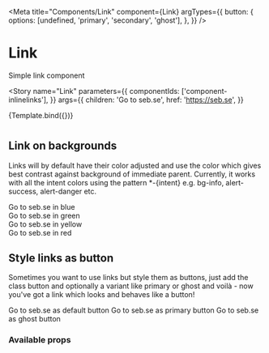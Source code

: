 

<Meta
  title="Components/Link"
  component={Link}
  argTypes={{
    button: {
      options: [undefined, 'primary', 'secondary', 'ghost'],
    },
  }}
/>

# Link

Simple link component

<Story
  name="Link"
  parameters={{
    componentIds: ['component-inlinelinks'],
  }}
  args={{
    children: 'Go to seb.se',
    href: 'https://seb.se',
  }}
>
  {Template.bind({})}
</Story>

#

## Link on backgrounds

Links will by default have their color adjusted and use the color which gives best contrast against background of immediate parent.
Currently, it works with all the intent colors using the pattern \*-{intent} e.g. bg-info, alert-success, alert-danger etc.

<Canvas>
  <div>
    <div className="bg-info p-4 my-4">
      <Link href="https://seb.se" className="bg-info">
        Go to seb.se in blue
      </Link>
    </div>
    <div className="bg-success p-4 my-4">
      <Link href="https://seb.se">Go to seb.se in green</Link>
    </div>
    <div className="bg-warning p-4 my-4">
      <Link href="https://seb.se">Go to seb.se in yellow</Link>
    </div>
    <div className="bg-danger p-4 my-4">
      <Link href="https://seb.se">Go to seb.se in red</Link>
    </div>
  </div>
</Canvas>

## Style links as button

Sometimes you want to use links but style them as buttons, just add the class button and optionally a variant like primary or ghost and voilà -
now you've got a link which looks and behaves like a button!

<Canvas>
  <Link button href="https://seb.se">
    Go to seb.se as default button
  </Link>
  <Link button="primary" href="https://seb.se">
    Go to seb.se as primary button
  </Link>
  <Link button="ghost" href="https://seb.se">
    Go to seb.se as ghost button
  </Link>
</Canvas>

### Available props

<ArgsTable of={Link} />
